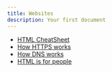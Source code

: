 ```yaml
---
title: Websites
description: Your first document
---
```


- [HTML CheatSheet](https://htmlcheatsheet.com/)
- [How HTTPS works](https://howhttps.works/)
- [How DNS works](https://howdns.works/)
- [HTML is for people](https://htmlforpeople.com/)
